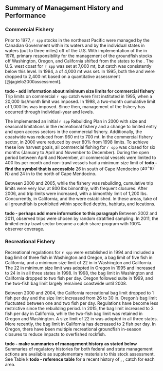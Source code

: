 ## Summary of Management History and Performance

### Commercial Fishery

Prior to 1977, `r spp` stocks in the northeast Pacific were managed by the
Canadian Government within its waters and
by the individual states in waters (out to three miles) off of the U.S.
With implementation of the \gls{msfcma} in 1976,
primary responsibility for the management of the groundfish stocks off
Washington, Oregon, and California shifted from the states to the \gls{pfmc}.
The U.S. west coast \gls{abc} for `r spp`  was set at 7,000 mt,
but catch was consistently below this level.
In 1994, a \gls{hg} of 4,000 mt was set.
In 1995, both the \gls{abc} and \gls{hg} were dropped to 2,400 mt
based on a quantitative assessment [@jagielo2000assessment].

**todo - add information about minimum size limits for commercial fishery**
Trip limits on commercial `r spp` catch were first instituted in 1995,
when a 20,000 lbs/month limit was imposed.
In 1998, a two-month cumulative limit of 1,000 lbs was imposed.
Since then, management of the fishery has occurred through
individual-year \gls{abc} and \gls{oy} levels.

The \gls{pfmc} implemented an initial `r spp` Rebuilding Plan in 2000
with size and seasonal limitations in the recreational fishery and
a change to limited entry and open access sectors in the commercial fishery.
Additionally, the coastwide \gls{abc} was reduced
from 960 mt to 700 mt.
In the commercial fishery sector, \glspl{hg} in 2000 were reduced by over 80\%
from 1998 limits.
To achieve these low harvest goals,
all commercial fishing for `r spp`  was closed for six months
(January to April and November to December).
During the open period between April and November,
all commercial vessels were limited to 400 lbs per month and
non-trawl vessels had a minimum size limit of
**todo - find the symbol that is accessible**
26 in south of Cape Mendocino ($40^\circ 10^\prime$ N) and
24 in to the north of Cape Mendocino.

Between 2000 and 2005, while the fishery was rebuilding,
cumulative trip limits were very low, at 800 lbs bimonthly,
with frequent closures.
After 2006, \glspl{abc} and trip limits were increased,
with a bimonthly limit of 1,200 lbs.
Concurrently, \glspl{mpa} in California,
\glspl{rca} and the \gls{cca} were established.
In these areas, take of all groundfish is prohibited within specified
depths, habitats, and locations.

**todo - perhaps add more information to this paragraph**
Between 2002 and 2011, observed trips were chosen by random stratified sampling.
In 2011, the limited entry trawl sector became a catch share program
with 100\% observer coverage.

### Recreational Fishery

Recreational regulations for `r spp` were established in 1994 and included
a bag limit of three fish in Washington and Oregon,
a bag limit of five fish in California, and
a minimum size limit of 22 in in Washington and California.
The 22 in minimum size limit was adopted in Oregon in 1995 and
increased to 24 in in all three states in 1998.
In 1998, the bag limit in Washington and California dropped to two fish per day.
Oregon followed suite in 1999, and
the two-fish bag limit largely remained coastwide until 2008.

Between 2000 and 2004,
the California recreational bag limit dropped to 1 fish per day and
the size limit increased from 26 to 30 in.
Oregon's bag limit fluctuated between one and two fish per day.
Regulations have become less restrictive since the rebuilding period.
In 2015, the bag limit increased to 3 fish per day in California,
while the two-fish bag limit was retained in Oregon and Washington.
A size limit of 22 in was adopted in all three states.
More recently, the bag limit in California has decreased to 2 fish per day.
In Oregon, there have been multiple recreational groundfish in-season closures
to reduce impacts to overfished rockfish.

**todo - make summaries of management history as stated below**
Summaries of regulatory histories for both federal and state management actions
are available as supplementary materials to this stock assessment.
See Table k
**todo - reference table**
for a recent history of \glspl{ofl}, \glspl{acl}, catch for each area.
